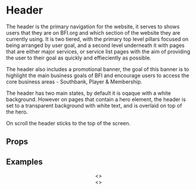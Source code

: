 
<Meta title="Pattern Library|Structure/Header" component={Header} />

# Header
 
The header is the primary navigation for the website, it serves to shows users that they are on BFI.org and which section of the website they are currently using. It is two tiered, with the primary top level pillars focused on being arranged by user goal, and a second level underneath it with pages that are either major services, or service list pages with the aim of providing the user to their goal as quickly and effieciently as possible.

The header also includes a promotional banner, the goal of this banner is to highlight the main business goals of BFI and encourage users to access the core business areas - Southbank, Player & Membership.

The header has two main states, by default it is oqaque with a white background. However on pages that contain a hero element, the header is set to a transparent background with white text, and is overlaid on top of the hero.

On scroll the header sticks to the top of the screen.
 
## Props 

<Props of={Header} />

## Examples

<Preview>
    <Story name="Opaque Background">
        <Header navItems={navItems} quickLinks={quickLinksData} />
    </Story>
</Preview>

<Preview>
    <Story name="Transparent Background">
        <>
        <Header navItems={navItems} quickLinks={quickLinksData} overlay={true} />
        <div style={{
                height: "100vh",
                width: "100%",
                background: "black"
        }}></div>
        </>
    </Story>
</Preview>

<Preview>
    <Story name="With overflowing content">
        <>
            <Header navItems={navItems} quickLinks={quickLinksData} />
            <div style={{
                height: "200vh",
                width: "100%",
                background: "linear-gradient(0deg, rgba(255,255,255,1) 0%, rgba(0,0,0,1) 100%)"
            }}></div>
        </>
    </Story>
</Preview>
